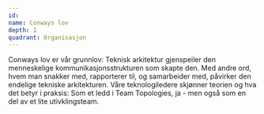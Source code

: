 ```yaml
---
id:
name: Conways lov
depth: 1
quadrant: Organisasjon
---
```


Conways lov er vår grunnlov: Teknisk arkitektur gjenspeiler den menneskelige kommunikasjonsstrukturen som skapte den.
Med andre ord, hvem man snakker med, rapporterer til, og samarbeider med, påvirker den endelige tekniske arkitekturen.
Våre teknologiledere skjønner teorien og hva det betyr i praksis: Som et ledd i Team Topologies, ja - men også som en del av et lite utivklingsteam.
